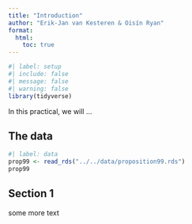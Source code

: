 ```yaml
---
title: "Introduction"
author: "Erik-Jan van Kesteren & Oisín Ryan"
format: 
  html:
    toc: true
---
```


```r
#| label: setup
#| include: false
#| message: false
#| warning: false
library(tidyverse)
```

In this practical, we will ...

## The data

```r
#| label: data
prop99 <- read_rds("../../data/proposition99.rds")
prop99
```

## Section 1

some more text